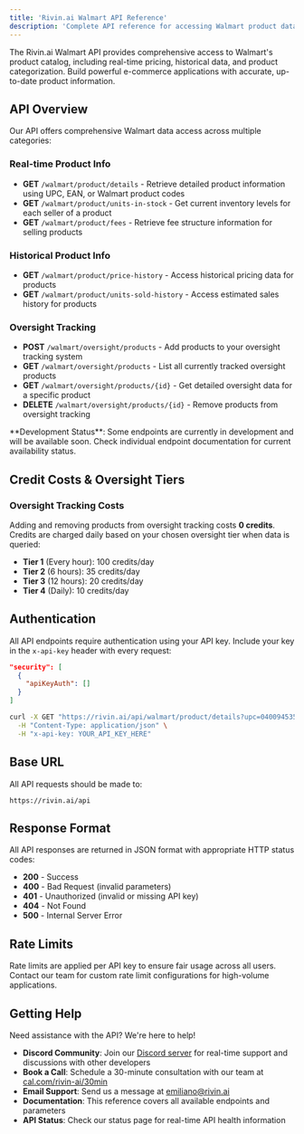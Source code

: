```yaml
---
title: 'Rivin.ai Walmart API Reference'
description: 'Complete API reference for accessing Walmart product data, price history, and oversight tracking'
---
```


The Rivin.ai Walmart API provides comprehensive access to Walmart's product catalog, including real-time pricing, historical data, and product categorization. Build powerful e-commerce applications with accurate, up-to-date product information.

## **API Overview**

Our API offers comprehensive Walmart data access across multiple categories:

### **Real-time Product Info**
- **GET** `/walmart/product/details` - Retrieve detailed product information using UPC, EAN, or Walmart product codes
- **GET** `/walmart/product/units-in-stock` - Get current inventory levels for each seller of a product
- **GET** `/walmart/product/fees` - Retrieve fee structure information for selling products

### **Historical Product Info**
- **GET** `/walmart/product/price-history` - Access historical pricing data for products
- **GET** `/walmart/product/units-sold-history` - Access estimated sales history for products

### **Oversight Tracking**
- **POST** `/walmart/oversight/products` - Add products to your oversight tracking system
- **GET** `/walmart/oversight/products` - List all currently tracked oversight products
- **GET** `/walmart/oversight/products/{id}` - Get detailed oversight data for a specific product
- **DELETE** `/walmart/oversight/products/{id}` - Remove products from oversight tracking

<Note>
  **Development Status**: Some endpoints are currently in development and will be available soon. Check individual endpoint documentation for current availability status.
</Note>

## **Credit Costs & Oversight Tiers**

### **Oversight Tracking Costs**
Adding and removing products from oversight tracking costs **0 credits**. Credits are charged daily based on your chosen oversight tier when data is queried:

- **Tier 1** (Every hour): 100 credits/day
- **Tier 2** (6 hours): 35 credits/day  
- **Tier 3** (12 hours): 20 credits/day
- **Tier 4** (Daily): 10 credits/day

## **Authentication**

All API endpoints require authentication using your API key. Include your key in the `x-api-key` header with every request:

```json
"security": [
  {
    "apiKeyAuth": []
  }
]
```

<RequestExample>

```bash Authentication Example
curl -X GET "https://rivin.ai/api/walmart/product/details?upc=040094535309" \
  -H "Content-Type: application/json" \
  -H "x-api-key: YOUR_API_KEY_HERE"
```

</RequestExample>

## **Base URL**

All API requests should be made to:
```
https://rivin.ai/api
```

## **Response Format**

All API responses are returned in JSON format with appropriate HTTP status codes:

- **200** - Success
- **400** - Bad Request (invalid parameters)
- **401** - Unauthorized (invalid or missing API key)
- **404** - Not Found
- **500** - Internal Server Error

## **Rate Limits**

Rate limits are applied per API key to ensure fair usage across all users. Contact our team for custom rate limit configurations for high-volume applications.

## **Getting Help**

Need assistance with the API? We're here to help!

- **Discord Community**: Join our [Discord server](https://discord.gg/ax9p3eNMup) for real-time support and discussions with other developers
- **Book a Call**: Schedule a 30-minute consultation with our team at [cal.com/rivin-ai/30min](https://cal.com/rivin-ai/30min)
- **Email Support**: Send us a message at [emiliano@rivin.ai](mailto:emiliano@rivin.ai)
- **Documentation**: This reference covers all available endpoints and parameters
- **API Status**: Check our status page for real-time API health information
